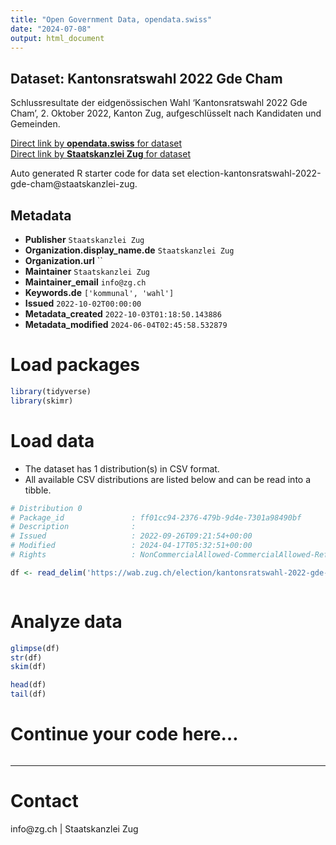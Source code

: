 ```yaml
---
title: "Open Government Data, opendata.swiss"
date: "2024-07-08"
output: html_document
---
```


## Dataset: Kantonsratswahl 2022 Gde Cham

Schlussresultate der eidgenössischen Wahl 'Kantonsratswahl 2022 Gde Cham', 2. Oktober 2022, Kanton Zug, aufgeschlüsselt nach Kandidaten und Gemeinden.

[Direct link by **opendata.swiss** for dataset](https://opendata.swiss/de/dataset/kantonsratswahl-2022-gde-cham)<br>
[Direct link by **Staatskanzlei Zug** for dataset](https://wab.zug.ch/election/kantonsratswahl-2022-gde-cham/data)

Auto generated R starter code for data set election-kantonsratswahl-2022-gde-cham@staatskanzlei-zug.

## Metadata

- **Publisher** `Staatskanzlei Zug`
- **Organization.display_name.de** `Staatskanzlei Zug`
- **Organization.url** ``
- **Maintainer** `Staatskanzlei Zug`
- **Maintainer_email** `info@zg.ch`
- **Keywords.de** `['kommunal', 'wahl']`
- **Issued** `2022-10-02T00:00:00`
- **Metadata_created** `2022-10-03T01:18:50.143886`
- **Metadata_modified** `2024-06-04T02:45:58.532879`


# Load packages

```r

library(tidyverse)
library(skimr)

```

# Load data

-   The dataset has 1 distribution(s) in CSV format.
-   All available CSV distributions are listed below and can be read into a tibble.

```r

# Distribution 0
# Package_id               : ff01cc94-2376-479b-9d4e-7301a98490bf
# Description              : 
# Issued                   : 2022-09-26T09:21:54+00:00
# Modified                 : 2024-04-17T05:32:51+00:00
# Rights                   : NonCommercialAllowed-CommercialAllowed-ReferenceRequired

df <- read_delim('https://wab.zug.ch/election/kantonsratswahl-2022-gde-cham/data-csv')



```

# Analyze data

```r

glimpse(df)
str(df)
skim(df)

head(df)
tail(df)

```

# Continue your code here...

```r

```

------------------------------------------------------------------------

# Contact

info@zg.ch | Staatskanzlei Zug
